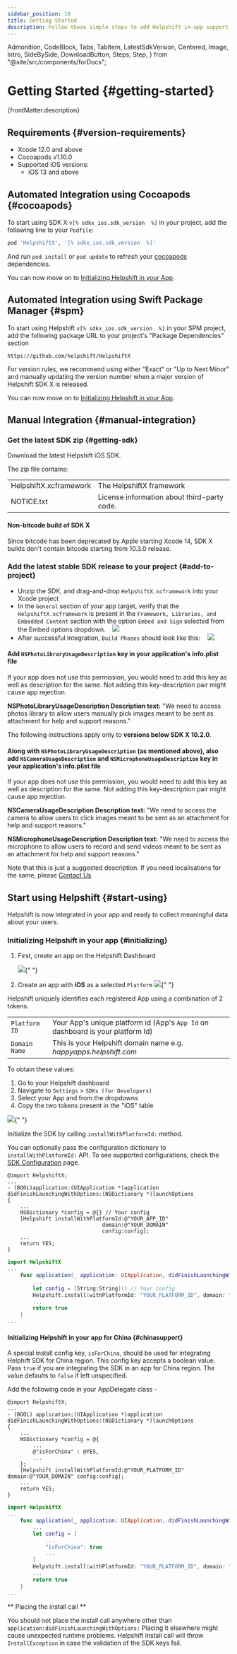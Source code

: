 ```yaml
---
sidebar_position: 10
title: Getting Started
description: Follow these simple steps to add Helpshift in-app support to your iOS app right away.
---
```


  Admonition,
  CodeBlock,
  Tabs,
  TabItem,
  LatestSdkVersion,
  Centered,
  Image,
  Intro,
  SideBySide,
  DownloadButton,
  Steps,
  Step,
} from "@site/src/components/forDocs";

# Getting Started {#getting-started}

<Intro>{frontMatter.description}</Intro>

## Requirements {#version-requirements}

- Xcode 12.0 and above
- Cocoapods v1.10.0
- Supported iOS versions:
  - iOS 13 and above

## Automated Integration using Cocoapods {#cocoapods}

To start using SDK X `v[% sdkx_ios.sdk_version  %]` in your project, add the following line to your `Podfile`:

```ruby
pod 'HelpshiftX', '[% sdkx_ios.sdk_version  %]'
```

And run `pod install` or `pod update` to refresh your [cocoapods](https://cocoapods.org/) dependencies.

You can now move on to [Initializing Helpshift in your App](#initializing).

## Automated Integration using Swift Package Manager {#spm}

To start using Helpshift `v[% sdkx_ios.sdk_version  %]` in your SPM project, add the following package URL to your project's "Package Dependencies" section

```text
https://github.com/helpshift/HelpshiftX
```

For version rules, we recommend using either "Exact" or "Up to Next Minor" and manually updating the version number when a major version of Helpshift SDK X is released.

You can now move on to [Initializing Helpshift in your App](#initializing).

## Manual Integration {#manual-integration}

### Get the latest SDK zip {#getting-sdk}

Download the latest Helpshift iOS SDK.

<DownloadButton
  text="Download SDK"
  link="[% sdkx_ios.sdk_url %]"
  classes="mb-4"/>

The zip file contains:

<div className="text-sm compact ">

|                        |                                             |
| ---------------------- | ------------------------------------------- |
| HelpshiftX.xcframework | The HelpshiftX framework                    |
| NOTICE.txt             | License information about third-party code. |

</div>

<Admonition type="info" title="Note">

#### Non-bitcode build of SDK X

Since bitcode has been deprecated by Apple starting Xcode 14, SDK X builds don't contain bitcode starting from 10.3.0 release.

</Admonition>

### Add the latest stable SDK release to your project {#add-to-project}

- Unzip the SDK, and drag-and-drop `HelpshiftX.xcframework` into your Xcode project
- In the `General` section of your app target, verify that the `HelpshiftX.xcframework` is present in the `Framework, Libraries, and Embedded Content` section
  with the option `Embed and Sign` selected from the Embed options dropdown.
  &nbsp;&nbsp; <Image src="/static/books/sdkx_ios/embed_and_sign_framework.png"  width="full" />
- After successful integration, `Build Phases` should look like this:
  &nbsp;&nbsp; <Image src="/static/books/sdkx_ios/integration_screenshot.png"  width="full" />

<Admonition type="info" title="Note">

#### Add `NSPhotoLibraryUsageDescription` key in your application's info.plist file

If your app does not use this permission, you would need to add this key as well as description for the same. Not adding this key-description pair might cause app rejection.

**NSPhotoLibraryUsageDescription Description text:** "We need to access photos library to allow users manually pick images meant to be sent as attachment for help and support reasons."

</Admonition>

<Admonition type="info" title="Note">

The following instructions apply only to **versions below SDK X 10.2.0**.

#### Along with `NSPhotoLibraryUsageDescription` (as mentioned above), also add `NSCameraUsageDescription` and `NSMicrophoneUsageDescription` key in your application's info.plist file

If your app does not use this permission, you would need to add this key as well as description for the same. Not adding this key-description pair might cause app rejection.

**NSCameraUsageDescription Description text:** "We need to access the camera to allow users to click images meant to be sent as an attachment for help and support reasons."

**NSMicrophoneUsageDescription Description text:** "We need to access the microphone to allow users to record and send videos meant to be sent as an attachment for help and support reasons."

Note that this is just a suggested description. If you need localisations for the same, please <a href="https://support.helpshift.com/kb/contact/" target="_blank">Contact Us</a>

</Admonition>

## Start using Helpshift {#start-using}

Helpshift is now integrated in your app and ready to collect meaningful data about your users.

### Initializing Helpshift in your app {#initializing}

1. First, create an app on the Helpshift Dashboard

   <Image src="/static/books/helpshiftx/add_app.png" width="full" />{" "}

2. Create an app with **iOS** as a selected `Platform`
   <Image src="/static/books/sdkx_ios/select_platform.png" width="full" />{" "}

Helpshift uniquely identifies each registered App using a combination
of 2 tokens.

<div className=" compact">

|               |                                                                                 |
| ------------- | ------------------------------------------------------------------------------- |
| `Platform ID` | Your App's unique platform id (App's `App Id` on dashboard is your platform Id) |
| `Domain Name` | This is your Helpshift domain name e.g. _happyapps.helpshift.com_               |

</div>

To obtain these values:

1. Go to your Helpshift dashboard
2. Navigate to `Settings` > `SDKs (for Developers)`
3. Select your App and from the dropdowns
4. Copy the two tokens present in the "iOS" table

<Image src="/static/books/sdkx_ios/copy_keys.png" width="full" />{" "}

Initialize the SDK by calling `installWithPlatformId:` method.

You can optionally pass the configuration dictionary to `installWithPlatformId:` API. To see supported configurations, check the [SDK Configuration](/sdkx_ios/sdk-configuration.mdx) page.

<Tabs>

<TabItem value="Using Objective-C" label="Using Objective-C">

```objc
@import HelpshiftX;
...
- (BOOL)application:(UIApplication *)application didFinishLaunchingWithOptions:(NSDictionary *)launchOptions
{
    ...
    NSDictionary *config = @{} // Your config
    [Helpshift installWithPlatformId:@"YOUR_APP_ID"
                              domain:@"YOUR_DOMAIN"
                              config:config];
    ...
    return YES;
}
```

</TabItem>
<TabItem value="Using Swift" label="Using Swift">

```swift
import HelpshiftX
...
    func application(_ application: UIApplication, didFinishLaunchingWithOptions launchOptions: [UIApplication.LaunchOptionsKey: Any]?) -> Bool {
        ...
        let config = [String:String]() // Your config
        Helpshift.install(withPlatformId: "YOUR_PLATFORM_ID", domain: "YOUR_DOMAIN", config: config)
        ...
        return true
    }
...
```

</TabItem>

</Tabs>


#### Initializing Helpshift in your app for China {#chinasupport}

A special install config key, `isForChina`, should be used for integrating Helphift SDK for China region.
This config key accepts a boolean value. Pass `true` if you are integrating the SDK in an app for China region. The value defaults to `false` if left unspecified.

Add the following code in your AppDelegate class -

<Tabs>

<TabItem value="Using Objective-C" label="Using Objective-C">

```objc
@import HelpshiftX;
...
- (BOOL) application:(UIApplication *)application didFinishLaunchingWithOptions:(NSDictionary *)launchOptions
{
    ...
    NSDictionary *config = @{
        ...
        @"isForChina" : @YES,
        ...
    };
    [Helpshift installWithPlatformId:@"YOUR_PLATFORM_ID" domain:@"YOUR_DOMAIN" config:config];
    ...
    return YES;
}
```

</TabItem>
<TabItem value="Using Swift" label="Using Swift">

```swift
import HelpshiftX
...
    func application(_ application: UIApplication, didFinishLaunchingWithOptions launchOptions: [UIApplication.LaunchOptionsKey : Any]? = nil) -> Bool {
        ...
        let config = [
            ...
            "isForChina": true
            ...
        ]
        Helpshift.install(withPlatformId: "YOUR_PLATFORM_ID", domain: "YOUR_DOMAIN", config: config)
        ...
        return true
    }
...
```
</TabItem>

</Tabs>

<Admonition type="danger" title="Important">

** Placing the install call **

You should not place the install call anywhere other than `application:didFinishLaunchingWithOptions:`
Placing it elsewhere might cause unexpected runtime problems.
Helpshift install call will throw `InstallException` in case the validation of the SDK keys fail.

</Admonition>
